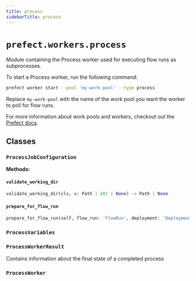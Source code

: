 ```yaml
---
title: process
sidebarTitle: process
---
```


# `prefect.workers.process`



Module containing the Process worker used for executing flow runs as subprocesses.

To start a Process worker, run the following command:

```bash
prefect worker start --pool 'my-work-pool' --type process
```

Replace `my-work-pool` with the name of the work pool you want the worker
to poll for flow runs.

For more information about work pools and workers,
checkout out the [Prefect docs](/concepts/work-pools/).


## Classes

### `ProcessJobConfiguration`

**Methods:**

#### `validate_working_dir`

```python
validate_working_dir(cls, v: Path | str | None) -> Path | None
```

#### `prepare_for_flow_run`

```python
prepare_for_flow_run(self, flow_run: 'FlowRun', deployment: 'DeploymentResponse | None' = None, flow: 'APIFlow | None' = None, work_pool: 'WorkPool | None' = None, worker_name: str | None = None) -> None
```

### `ProcessVariables`

### `ProcessWorkerResult`


Contains information about the final state of a completed process


### `ProcessWorker`
